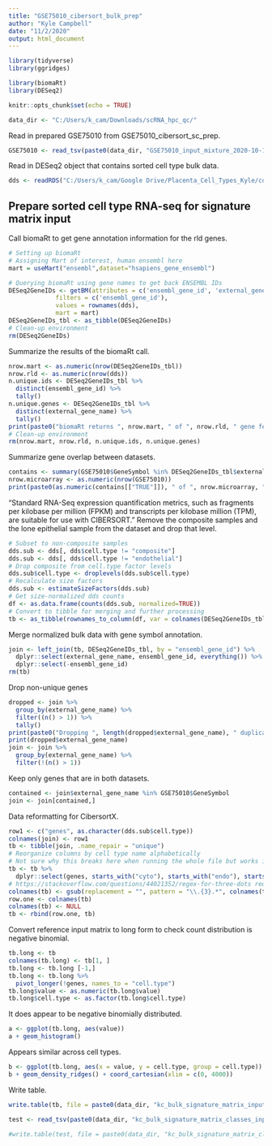 ```yaml
---
title: "GSE75010_cibersort_bulk_prep"
author: "Kyle Campbell"
date: "11/2/2020"
output: html_document
---
```


```r
library(tidyverse)
library(ggridges)

library(biomaRt)
library(DESeq2)

knitr::opts_chunk$set(echo = TRUE)

data_dir <- "C:/Users/k_cam/Downloads/scRNA_hpc_qc/"
```
Read in prepared GSE75010 from GSE75010_cibersort_sc_prep.
```r
GSE75010 <- read_tsv(paste0(data_dir, "GSE75010_input_mixture_2020-10-13.txt"))
```
Read in DESeq2 object that contains sorted cell type bulk data.
```r
dds <- readRDS("C:/Users/k_cam/Google Drive/Placenta_Cell_Types_Kyle/code/R code/local/placenta_sort/dex/data/analysis_datasets/DESeq2_dds_noint_celltype_sampleid_nofiltering.rda")
```
## Prepare sorted cell type RNA-seq for signature matrix input
Call biomaRt to get gene annotation information for the rld genes.
```r
# Setting up biomaRt
# Assigning Mart of interest, human ensembl here
mart = useMart("ensembl",dataset="hsapiens_gene_ensembl")

# Querying biomaRt using gene names to get back ENSEMBL IDs
DESeq2GeneIDs <- getBM(attributes = c('ensembl_gene_id', 'external_gene_name'),
             filters = c('ensembl_gene_id'),
             values = rownames(dds),
             mart = mart)
DESeq2GeneIDs_tbl <- as_tibble(DESeq2GeneIDs)
# Clean-up environment
rm(DESeq2GeneIDs)
```
Summarize the results of the biomaRt call.
```r
nrow.mart <- as.numeric(nrow(DESeq2GeneIDs_tbl))
nrow.rld <- as.numeric(nrow(dds))
n.unique.ids <- DESeq2GeneIDs_tbl %>%
  distinct(ensembl_gene_id) %>%
  tally()
n.unique.genes <- DESeq2GeneIDs_tbl %>%
  distinct(external_gene_name) %>%
  tally()
print(paste0("biomaRt returns ", nrow.mart, " of ", nrow.rld, " gene features from DESeq2 results. Of the ", nrow.mart, " results, ", n.unique.genes, " return unique external gene names and ", n.unique.ids, " return unique ENSEMBL gene IDs."))
# Clean-up environment
rm(nrow.mart, nrow.rld, n.unique.ids, n.unique.genes)
```
Summarize gene overlap between datasets.
```r
contains <- summary(GSE75010$GeneSymbol %in% DESeq2GeneIDs_tbl$external_gene_name)
nrow.microarray <- as.numeric(nrow(GSE75010))
print(paste0(as.numeric(contains[["TRUE"]]), " of ", nrow.microarray, " genes in the GSE75010 dataset contained in the bulk dataset."))
```
"Standard RNA-Seq expression quantification metrics, such as fragments per kilobase per million (FPKM) and transcripts per kilobase million (TPM), are suitable for use with CIBERSORT." Remove the composite samples and the lone epithelial sample from the dataset and drop that level.
```r
# Subset to non-composite samples
dds.sub <- dds[, dds$cell.type != "composite"]
dds.sub <- dds[, dds$cell.type != "endothelial"]
# Drop composite from cell.type factor levels
dds.sub$cell.type <- droplevels(dds.sub$cell.type)
# Recalculate size factors
dds.sub <- estimateSizeFactors(dds.sub)
# Get size-normalized dds counts
df <- as.data.frame(counts(dds.sub, normalized=TRUE))
# Convert to tibble for merging and further processing
tb <- as_tibble(rownames_to_column(df, var = colnames(DESeq2GeneIDs_tbl)[1]))
```
Merge normalized bulk data with gene symbol annotation.
```r
join <- left_join(tb, DESeq2GeneIDs_tbl, by = "ensembl_gene_id") %>%
  dplyr::select(external_gene_name, ensembl_gene_id, everything()) %>%
  dplyr::select(-ensembl_gene_id)
rm(tb)
```
Drop non-unique genes
```r
dropped <- join %>%
  group_by(external_gene_name) %>%
  filter((n() > 1)) %>%
  tally()
print(paste0("Dropping ", length(dropped$external_gene_name), " duplicated gene symbols:"))
print(dropped$external_gene_name)
join <- join %>%
  group_by(external_gene_name) %>%
  filter(!(n() > 1))
```
Keep only genes that are in both datasets.
```r
contained <- join$external_gene_name %in% GSE75010$GeneSymbol
join <- join[contained,]
```
Data reformatting for CibersortX.
```r
row1 <- c("genes", as.character(dds.sub$cell.type))
colnames(join) <- row1
tb <- tibble(join, .name_repair = "unique")
# Reorganize columns by cell type name alphabetically
# Not sure why this breaks here when running the whole file but works if you enter commands stepwise
tb <- tb %>%
  dplyr::select(genes, starts_with("cyto"), starts_with("endo"), starts_with("extra"), starts_with("fibro"), starts_with("hof"), starts_with("leuk"), starts_with("syn"))
# https://stackoverflow.com/questions/44021352/regex-for-three-dots requires double escape
colnames(tb) <- gsub(replacement = "", pattern = "\\.{3}.*", colnames(tb))
row.one <- colnames(tb)
colnames(tb) <- NULL
tb <- rbind(row.one, tb)
```
Convert reference input matrix to long form to check count distribution is negative binomial.
```r
tb.long <- tb
colnames(tb.long) <- tb[1, ]
tb.long <- tb.long [-1,]
tb.long <- tb.long %>%
  pivot_longer(!genes, names_to = "cell.type")
tb.long$value <- as.numeric(tb.long$value)
tb.long$cell.type <- as.factor(tb.long$cell.type)
```
It does appear to be negative binomially distributed. 
```r
a <- ggplot(tb.long, aes(value))
a + geom_histogram()
```
Appears similar across cell types.
```r
b <- ggplot(tb.long, aes(x = value, y = cell.type, group = cell.type))
b + geom_density_ridges() + coord_cartesian(xlim = c(0, 4000))
```
Write table.
```r
write.table(tb, file = paste0(data_dir, "kc_bulk_signature_matrix_input_GSE75010_", Sys.Date(), ".txt"), sep = "\t", quote = F, row.names = F, col.names = F)
```

```r
test <- read_tsv(paste0(data_dir, "kc_bulk_signature_matrix_classes_input_2020-11-03.txt"), col_names = FALSE)

#write.table(test, file = paste0(data_dir, "kc_bulk_signature_matrix_classes_input_GSE75010_", Sys.Date(), ".txt"), sep = "\t", quote = F, row.names = F, col.names = F)
```